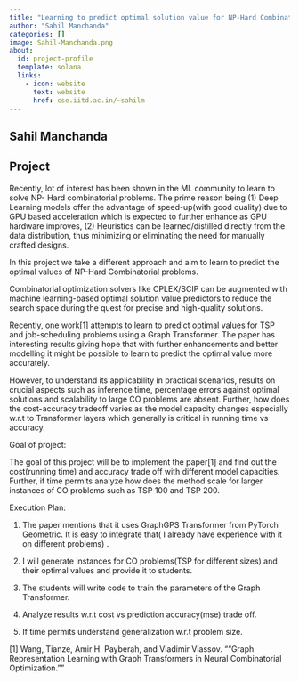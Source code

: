 ```yaml
---
title: "Learning to predict optimal solution value for NP-Hard Combinatorial problems"
author: "Sahil Manchanda"
categories: []
image: Sahil-Manchanda.png
about:
  id: project-profile
  template: solana
  links:
    - icon: website
      text: website
      href: cse.iitd.ac.in/~sahilm
---
```

## Sahil Manchanda


## Project
Recently, lot of interest has been shown in the ML community to learn to solve NP- Hard combinatorial problems. The prime reason being (1) Deep Learning models offer the advantage of speed-up(with good quality) due to GPU based acceleration which is expected to further enhance as GPU hardware improves, (2) Heuristics can be learned/distilled directly from the data distribution, thus minimizing or eliminating the need for manually crafted designs.

In this project we take a different approach and aim to learn to predict the optimal values of NP-Hard Combinatorial problems.

Combinatorial optimization solvers like CPLEX/SCIP can be augmented with machine learning-based optimal solution value predictors to reduce the search space during the quest for precise and high-quality solutions.

Recently, one work[1] attempts to learn to predict optimal values for TSP and job-scheduling problems using a Graph Transformer. The paper has interesting results giving hope that with further enhancements and better modelling it might be possible to learn to predict the optimal value more accurately.

However, to understand its applicability in practical scenarios, results on crucial aspects such as inference time,  percentage errors against optimal solutions and scalability to large CO problems are absent. Further, how does the cost-accuracy tradeoff varies as the model capacity changes especially w.r.t to Transformer layers which generally is critical in running time vs accuracy.



Goal of project:

The goal of this project will be to implement the paper[1] and find out the cost(running time) and accuracy trade off with different model capacities. Further, if time permits analyze how does the method scale for larger instances of CO problems such as TSP 100 and TSP 200.

Execution Plan:

1. The paper mentions that it uses GraphGPS Transformer from PyTorch Geometric. It is easy to integrate that( I already have experience with it on different problems) .

2. I will generate instances for CO problems(TSP for different sizes)  and their optimal values and provide it to students.

3. The students will write code to train the parameters of the Graph Transformer.

4. Analyze results w.r.t cost vs prediction accuracy(mse) trade off.

5. If time permits understand generalization w.r.t problem size.




[1] Wang, Tianze, Amir H. Payberah, and Vladimir Vlassov. ""Graph Representation Learning with Graph Transformers in Neural Combinatorial Optimization.""